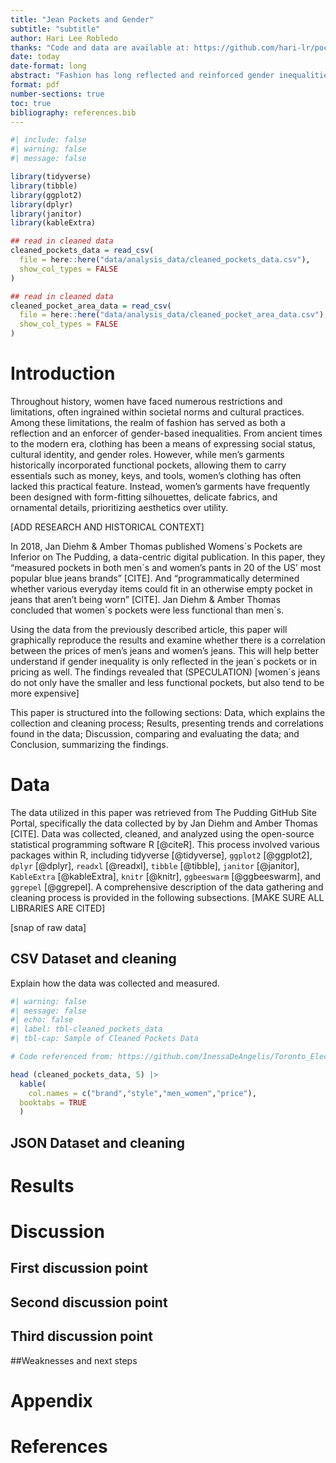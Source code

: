 ```yaml
---
title: "Jean Pockets and Gender"
subtitle: "subtitle"
author: Hari Lee Robledo
thanks: "Code and data are available at: https://github.com/hari-lr/pockets-and-gender"
date: today
date-format: long
abstract: "Fashion has long reflected and reinforced gender inequalities, with women's clothing often lacking functional pockets found in men's garments. A 2018 study by Jan Diehm & Amber Thomas on The Pudding revealed this discrepancy, highlighting inferior pocket functionality in women's jeans. This paper aims to reproduce these findings and explore if gender disparities extend to pricing. Using the same data, we analyze the correlation between prices of men's and women's jeans. Results suggest that women's jeans not only have smaller pockets but also tend to be more expensive. This study sheds light on gender inequalities in everyday products and their broader implications. [UPDATE according to findings]"
format: pdf
number-sections: true
toc: true
bibliography: references.bib
---
```


```r
#| include: false
#| warning: false
#| message: false

library(tidyverse)
library(tibble)
library(ggplot2)
library(dplyr)
library(janitor)
library(kableExtra)

## read in cleaned data 
cleaned_pockets_data = read_csv(
  file = here::here("data/analysis_data/cleaned_pockets_data.csv"),
  show_col_types = FALSE
)

## read in cleaned data 
cleaned_pocket_area_data = read_csv(
  file = here::here("data/analysis_data/cleaned_pocket_area_data.csv"),
  show_col_types = FALSE
)
```


# Introduction

Throughout history, women have faced numerous restrictions and limitations, often ingrained within societal norms and cultural practices. Among these limitations, the realm of fashion has served as both a reflection and an enforcer of gender-based inequalities. From ancient times to the modern era, clothing has been a means of expressing social status, cultural identity, and gender roles. However, while men's garments historically incorporated functional pockets, allowing them to carry essentials such as money, keys, and tools, women's clothing has often lacked this practical feature. Instead, women's garments have frequently been designed with form-fitting silhouettes, delicate fabrics, and ornamental details, prioritizing aesthetics over utility.

[ADD RESEARCH AND HISTORICAL CONTEXT]

In 2018, Jan Diehm & Amber Thomas published Womens´s Pockets are Inferior on The Pudding, a data-centric digital publication. In this paper, they "measured pockets in both men´s and women’s pants in 20 of the US’ most popular blue jeans brands" [CITE]. And  "programmatically determined whether various everyday items could fit in an otherwise empty pocket in jeans that aren’t being worn" [CITE]. Jan Diehm & Amber Thomas concluded that women´s pockets were less functional than men´s. 

Using the data from the previously described article, this paper will graphically reproduce the results and examine whether there is a correlation between the prices of men's jeans and women's jeans. This will help better understand if gender inequality is only reflected in the jean´s pockets or in pricing as well. The findings revealed that (SPECULATION) [women´s jeans do not only have the smaller and less functional pockets, but also tend to be more expensive] 

This paper is structured into the following sections: Data, which explains the collection and cleaning process; Results, presenting trends and correlations found in the data; Discussion, comparing and evaluating the data; and Conclusion, summarizing the findings.



# Data 
The data utilized in this paper was retrieved from The Pudding GitHub Site Portal, specifically the data collected by by Jan Diehm and Amber Thomas  [CITE]. Data was collected, cleaned, and analyzed using the open-source statistical programming software R [@citeR]. This process involved various packages within R, including tidyverse [@tidyverse], `ggplot2` [@ggplot2], `dplyr` [@dplyr], `readxl` [@readxl], `tibble` [@tibble], `janitor` [@janitor], `KableExtra` [@kableExtra], `knitr` [@knitr], `ggbeeswarm` [@ggbeeswarm], and `ggrepel` [@ggrepel]. A comprehensive description of the data gathering and cleaning process is provided in the following subsections. [MAKE SURE ALL LIBRARIES ARE CITED]

[snap of raw data]



## CSV Dataset and cleaning
Explain how the data was collected and measured. 

```r
#| warning: false
#| message: false
#| echo: false
#| label: tbl-cleaned_pockets_data
#| tbl-cap: Sample of Cleaned Pockets Data

# Code referenced from: https://github.com/InessaDeAngelis/Toronto_Elections/blob/main/outputs/paper/toronto_elections_paper.qmd

head (cleaned_pockets_data, 5) |>
  kable(
    col.names = c("brand","style","men_women","price"),
  booktabs = TRUE
  )
```





## JSON Dataset and cleaning



# Results


# Discussion

## First discussion point {#sec-first-point}
## Second discussion point
## Third discussion point

##Weaknesses and next steps

\newpage

\appendix

# Appendix {-}



\newpage


# References


